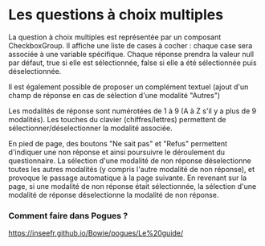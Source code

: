 # Les questions à choix multiples

La question à choix multiples est représentée par un composant CheckboxGroup.
Il affiche une liste de cases à cocher : chaque case sera associée à une variable spécifique.
Chaque réponse prendra la valeur null par défaut, true si elle est sélectionnée, false si elle a été sélectionnée puis déselectionnée.

Il est également possible de proposer un complément textuel (ajout d'un champ de réponse en cas de sélection d'une modalité "Autres")

Les modalités de réponse sont numérotées de 1 à 9 (A à Z s'il y a plus de 9 modalités).
Les touches du clavier (chiffres/lettres) permettent de sélectionner/déselectionner la modalité associée.

En pied de page, des boutons "Ne sait pas" et "Refus" permettent d'indiquer une non réponse et ainsi poursuivre le déroulement du questionnaire.
La sélection d'une modalité de non réponse déselectionne toutes les autres modalités (y compris l'autre modalité de non réponse), et provoque le passage automatique à la page suivante.
En revenant sur la page, si une modalité de non réponse était sélectionnée, la sélection d'une modalité de réponse déselectionne la modalité de non réponse.

### Comment faire dans Pogues ?

https://inseefr.github.io/Bowie/pogues/Le%20guide/
